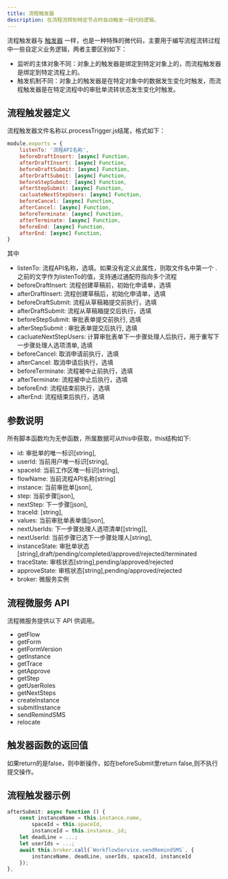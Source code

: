 ```yaml
---
title: 流程触发器
description: 在流程流转到特定节点时自动触发一段代码逻辑。
---
```


流程触发器与 [触发器](/docs/trigger) 一样，也是一种特殊的微代码，主要用于编写流程流转过程中一些自定义业务逻辑，两者主要区别如下：

- 监听的主体对象不同：对象上的触发器是绑定到特定对象上的，而流程触发器是绑定到特定流程上的。
- 触发机制不同：对象上的触发器是在特定对象中的数据发生变化时触发，而流程触发器是在特定流程中的审批单流转状态发生变化时触发。

## 流程触发器定义

流程触发器文件名称以.processTrigger.js结尾，格式如下：

```js
module.exports = {
    listenTo: '流程API名称',
    beforeDraftInsert: [async] Function,
    afterDraftInsert: [async] Function,
    beforeDraftSubmit: [async] Function,
    afterDraftSubmit: [async] Function,
    beforeStepSubmit: [async] Function,
    afterStepSubmit: [async] Function,
    cacluateNextStepUsers: [async] Function,
    beforeCancel: [async] Function,
    afterCancel: [async] Function,
    beforeTerminate: [async] Function,
    afterTerminate: [async] Function,
    beforeEnd: [async] Function,
    afterEnd: [async] Function,
}
```

其中

- listenTo: 流程API名称，选填。如果没有定义此属性，则取文件名中第一个 . 之前的文字作为listenTo的值，支持通过通配符指向多个流程
- beforeDraftInsert: 流程创建草稿前，初始化申请单，选填
- afterDraftInsert: 流程创建草稿后，初始化申请单，选填
- beforeDraftSubmit: 流程从草稿箱提交前执行，选填
- afterDraftSubmit: 流程从草稿箱提交后执行，选填
- beforeStepSubmit: 审批表单提交前执行, 选填
- afterStepSubmit : 审批表单提交后执行, 选填
- cacluateNextStepUsers: 计算审批表单下一步骤处理人后执行，用于重写下一步骤处理人选项清单, 选填
- beforeCancel: 取消申请前执行，选填
- afterCancel: 取消申请后执行，选填
- beforeTerminate: 流程被中止前执行，选填
- afterTerminate: 流程被中止后执行，选填
- beforeEnd: 流程结束前执行，选填
- afterEnd: 流程结束后执行，选填


## 参数说明

所有脚本函数均为无参函数，所属数据可从this中获取，this结构如下:

- id: 审批单的唯一标识[string],
- userId: 当前用户唯一标识[string],
- spaceId: 当前工作区唯一标识[string],
- flowName: 当前流程API名称[string]
- instance: 当前审批单[json],
- step: 当前步骤[json],
- nextStep: 下一步骤[json],
- traceId: [string],
- values: 当前审批单表单值[json],
- nextUserIds: 下一步骤处理人选项清单[[string]],
- nextUserId: 当前步骤已选下一步骤处理人[string],
- instanceState: 审批单状态[string],draft/pending/completed/approved/rejected/terminated
- traceState: 审核状态[string],pending/approved/rejected
- approveState: 审核状态[string],pending/approved/rejected
- broker: 微服务实例

## 流程微服务 API

流程微服务提供以下 API 供调用。

- getFlow
- getForm
- getFormVersion
- getInstance
- getTrace
- getApprove
- getStep
- getUserRoles
- getNextSteps
- createInstance
- submitInstance
- sendRemindSMS
- relocate

## 触发器函数的返回值

如果return的是false，则中断操作，如在beforeSubmit里return false,则不执行提交操作。

## 流程触发器示例

```js
afterSubmit: async function () {
    const instanceName = this.instance.name,
        spaceId = this.spaceId,
        instanceId = this.instance._id;
    let deadLine = ...;
    let userIds = ...;
    await this.broker.call(`WorkflowService.sendRemindSMS`, {
        instanceName, deadLine, userIds, spaceId, instanceId
    });
},
```


